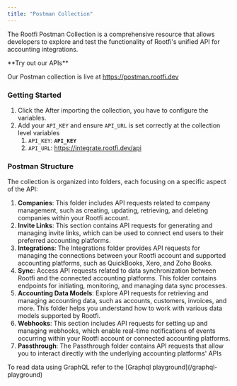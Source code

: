 ```yaml
---
title: "Postman Collection"
---
```


The Rootfi Postman Collection is a comprehensive resource that allows developers to explore and test the functionality of Rootfi's unified API for accounting integrations. 

<Tip>
   **Try out our APIs**

   Our Postman collection is live at https://postman.rootfi.dev
</Tip>

### Getting Started

1. Click the After importing the collection, you have to configure the variables.
2. Add your `API_KEY` and ensure `API_URL` is set correctly at the collection level variables  
   1. `API_KEY`: **`API_KEY`**  
   2. `API_URL`: https://integrate.rootfi.dev/api

  
### Postman Structure

The collection is organized into folders, each focusing on a specific aspect of the API:

1. **Companies**: This folder includes API requests related to company management, such as creating, updating, retrieving, and deleting companies within your Rootfi account.
2. **Invite Links**: This section contains API requests for generating and managing invite links, which can be used to connect end users to their preferred accounting platforms.
3. **Integrations**: The Integrations folder provides API requests for managing the connections between your Rootfi account and supported accounting platforms, such as QuickBooks, Xero, and Zoho Books.
4. **Sync**: Access API requests related to data synchronization between Rootfi and the connected accounting platforms. This folder contains endpoints for initiating, monitoring, and managing data sync processes.
5. **Accounting Data Models**: Explore API requests for retrieving and managing accounting data, such as accounts, customers, invoices, and more. This folder helps you understand how to work with various data models supported by Rootfi.
6. **Webhooks**: This section includes API requests for setting up and managing webhooks, which enable real-time notifications of events occurring within your Rootfi account or connected accounting platforms.
7. **Passthrough**: The Passthrough folder contains API requests that allow you to interact directly with the underlying accounting platforms' APIs

<Tip>
   To read data using GraphQL refer to the [Graphql playground](/graphql-playground)
</Tip>
